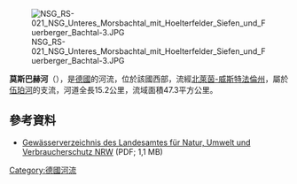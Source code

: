 {{Coord|51|9|56|N|7|8|10|E|display=title}}

[[Image:NSG_RS-021_NSG_Unteres_Morsbachtal_mit_Hoelterfelder_Siefen_und_Fuerberger_Bachtal-3.JPG|right]]

'''莫斯巴赫河'''（{{lang-de|Morsbach}}），是[[德國|德國]]的河流，位於該國西部，流經[[北萊茵-威斯特法倫州|北萊茵-威斯特法倫州]]，屬於[[伍珀河|伍珀河]]的支流，河道全長15.2公里，流域面積47.3平方公里。

==參考資料==
* [http://www.lanuv.nrw.de/fileadmin/lanuv/wasser/pdf/Gewaesserverzeichnis%20GSK3C.xls  Gewässerverzeichnis des Landesamtes für Natur, Umwelt und Verbraucherschutz NRW] {{Wayback|url=http://www.lanuv.nrw.de/fileadmin/lanuv/wasser/pdf/Gewaesserverzeichnis%20GSK3C.xls |date=20190808033656 }} (PDF; 1,1 MB)

{{Germany-geo-stub}}
[[Category:德國河流|Category:德國河流]]